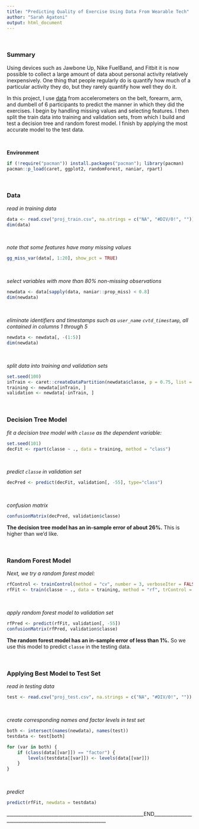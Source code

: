 ---
title: "Predicting Quality of Exercise Using Data From Wearable Tech"  
author: "Sarah Agatoni"
output: html_document
---
<br>

### Summary 

Using devices such as Jawbone Up, Nike FuelBand, and Fitbit it is now possible to collect a large amount of data about personal activity relatively inexpensively. One thing that people regularly do is quantify how much of a particular activity they do, but they rarely quantify how well they do it. 

In this project, I use [data](http://web.archive.org/web/20161224072740/http:/groupware.les.inf.puc-rio.br/har) from accelerometers on the belt, forearm, arm, and dumbell of 6 participants to predict the manner in which they did the exercises. I begin by handling missing values and selecting features. I then split the train data into training and validation sets, from which I build and test a decision tree and random forest model. I finish by applying the most accurate model to the test data.

<br>

**Environment**
```{r message=FALSE, warning=FALSE}
if (!require("pacman")) install.packages("pacman"); library(pacman)
pacman::p_load(caret, ggplot2, randomForest, naniar, rpart)
```

<br>

### Data

*read in training data*
```{r}
data <- read.csv("proj_train.csv", na.strings = c("NA", "#DIV/0!", ""))
dim(data)
```

<br>

*note that some features have many missing values*
```{r}
gg_miss_var(data[, 1:20], show_pct = TRUE) 
```

<br>

*select variables with more than 80% non-missing observations*
```{r}
newdata <- data[sapply(data, naniar::prop_miss) < 0.8]
dim(newdata)
```

<br>

*eliminate identifiers and timestamps such as `user_name`  `cvtd_timestamp`, all contained in columns 1 through 5* 
```{r}
newdata <- newdata[, -(1:5)]
dim(newdata)
```

<br>

*split data into training and validation sets*
```{r}
set.seed(100)
inTrain <- caret::createDataPartition(newdata$classe, p = 0.75, list = FALSE)
training <- newdata[inTrain, ]
validation <- newdata[-inTrain, ]
```

<br>

### Decision Tree Model 

*fit a decision tree model with `classe` as the dependent variable:*
```{r cache=TRUE}
set.seed(101)
decFit <- rpart(classe ~ ., data = training, method = "class")
```

<br>

*predict `classe` in validation set*
```{r}
decPred <- predict(decFit, validation[, -55], type="class")
```

<br>

*confusion matrix*
```{r}
confusionMatrix(decPred, validation$classe)
```
**The decision tree model has an in-sample error of about 26%.** This is higher than we'd like.

<br>

### Random Forest Model

*Next, we try a random forest model:*
```{r cache=TRUE}
rfControl <- trainControl(method = "cv", number = 3, verboseIter = FALSE)
rfFit <- train(classe ~ ., data = training, method = "rf", trControl = rfControl)
```

<br>

*apply random forest model to validation set*
```{r}
rfPred <- predict(rfFit, validation[, -55])
confusionMatrix(rfPred, validation$classe)
```
**The random forest model has an in-sample error of less than 1%.** So we use this model to predict `classe` in the testing data. 

<br>

### Applying Best Model to Test Set

*read in testing data*
```{r}
test <- read.csv("proj_test.csv", na.strings = c("NA", "#DIV/0!", ""))
```

<br>

*create corresponding names and factor levels in test set*
```{r}
both <- intersect(names(newdata), names(test)) 
testdata <- test[both]

for (var in both) { 
    if (class(data[[var]]) == "factor") { 
        levels(testdata[[var]]) <- levels(data[[var]])
    } 
}
```

<br>

*predict*
```{r}
predict(rfFit, newdata = testdata)
```


__________________________________________________________END__________________________________________________________

